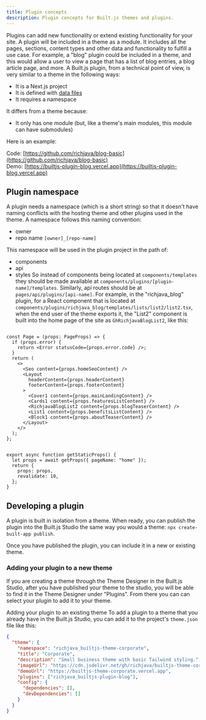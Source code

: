 ```yaml
---
title: Plugin concepts
description: Plugin concepts for Built.js themes and plugins.
---
```


Plugins can add new functionality or extend existing functionality for your site. A plugin will be included in a theme as a module. It includes all the pages, sections, content types and other data and functionality to fulfill a use case. For example, a "blog" plugin could be included in a theme, and this would allow a user to view a page that has a list of blog entries, a blog article page, and more.
A Built.js plugin, from a technical point of view, is very similar to a theme in the following ways:
- It is a Next.js project
- It is defined with [data files](/docs/data-model-reference)
- It requires a namespace

It differs from a theme because:
- It only has one module (but, like a theme's main modules, this module can have submodules)

Here is an example:

Code: [https://github.com/richjava/blog-basic](https://github.com/richjava/blog-basic)<br/>
Demo: [https://builtjs-plugin-blog.vercel.app](https://builtjs-plugin-blog.vercel.app)

## Plugin namespace
A plugin needs a namespace (which is a short string) so that it doesn't have naming conflicts with the hosting theme and other plugins used in the theme. A namespace follows this naming convention: 
- owner
- repo name
```[owner]_[repo-name]```

This namespace will be used in the plugin project in the path of:
- components
- api
- styles
So instead of components being located at ```components/templates``` they should be made available at ```components/plugins/[plugin-name]/templates```. Similarly, api routes should be at ```pages/api/plugins/[api-name]```.
For example, in the "richjava_blog" plugin, for a React component that is located at ```components/plugins/richjava_blog/templates/lists/list2/list2.tsx```, when the end user of the theme exports it, the "List2" component is built into the home page of the site as ```GhRichjavaBlogList2```, like this:

```tsx title="pages/index.tsx" copy {8,27}

const Page = (props: PageProps) => {
  if (props.error) {
    return <Error statusCode={props.error.code} />;
  }
  return (
    <>
      <Seo content={props.homeSeoContent} />
      <Layout
        headerContent={props.headerContent}
        footerContent={props.footerContent}
      >
        <Cover1 content={props.mainLandingContent} />
        <Cards1 content={props.featuresListContent} />
        <RichjavaBlogList2 content={props.blogTeaserContent} />
        <List1 content={props.benefitsListContent} />
        <Block1 content={props.aboutTeaserContent} />
      </Layout>
    </>
  );
};


export async function getStaticProps() {
  let props = await getProps({ pageName: "home" });
  return {
    props: props,
    revalidate: 10,
  };
}
```

## Developing a plugin
A plugin is built in isolation from a theme. When ready, you can publish the plugin into the Built.js Studio the same way you would a theme: `npx create-built-app publish`. 

Once you have published the plugin, you can include it in a new or existing theme.

### Adding your plugin to a new theme
If you are creating a theme through the Theme Designer in the  Built.js Studio, after you have published your theme to the studio, you will be able to find it in the Theme Designer under "Plugins". From there you can can select your plugin to add it to your theme.

Adding your plugin to an existing theme
To add a plugin to a theme that you already have in the Built.js Studio, you can add it to the project's ```theme.json``` file like this:

```json title="theme.json" copy
{
  "theme": {
    "namespace": "richjava_builtjs-theme-corporate",
    "title": "Corporate",
    "description": "Small business theme with basic Tailwind styling.",
    "imageUrl": "https://cdn.jsdelivr.net/gh/richjava/builtjs-theme-corporate/public/images/theme/theme.png",
    "demoUrl": "https://builtjs-theme-corporate.vercel.app",
    "plugins": ["richjava_builtjs-plugin-blog"],
    "config": {
      "dependencies": [],
      "devDependencies": []
    }
  }
}
```








